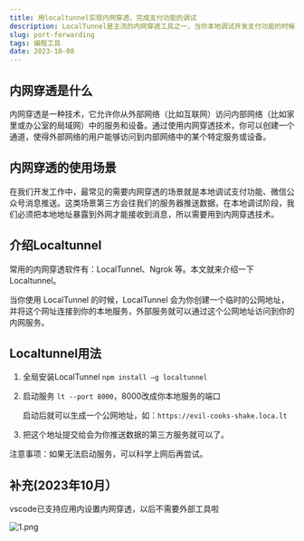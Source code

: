 ```yaml
---
title: 用localtunnel实现内网穿透，完成支付功能的调试
description: LocalTunnel是主流的内网穿透工具之一，当你本地调试开发支付功能的时候，LocalTunnel可以帮助你建立外部服务向本地服务推送数据的通道。
slug: port-forwarding
tags: 编程工具
date: 2023-10-08
---
```


## 内网穿透是什么

内网穿透是一种技术，它允许你从外部网络（比如互联网）访问内部网络（比如家里或办公室的局域网）中的服务和设备。通过使用内网穿透技术，你可以创建一个通道，使得外部网络的用户能够访问到内部网络中的某个特定服务或设备。

## 内网穿透的使用场景

在我们开发工作中，最常见的需要内网穿透的场景就是本地调试支付功能、微信公众号消息推送。这类场景第三方会往我们的服务器推送数据，在本地调试阶段，我们必须把本地地址暴露到外网才能接收到消息，所以需要用到内网穿透技术。

## 介绍Localtunnel

常用的内网穿透软件有：LocalTunnel、Ngrok 等。本文就来介绍一下 Localtunnel。

当你使用 LocalTunnel 的时候，LocalTunnel 会为你创建一个临时的公网地址，并将这个网址连接到你的本地服务，外部服务就可以通过这个公网地址访问到你的内网服务。

## Localtunnel用法

1. 全局安装LocalTunnel `npm install –g localtunnel`
2. 启动服务 `lt --port 8000`，8000改成你本地服务的端口
    
    启动后就可以生成一个公网地址，如：`https://evil-cooks-shake.loca.lt`
    
3. 把这个地址提交给会为你推送数据的第三方服务就可以了。

注意事项：如果无法启动服务，可以科学上网后再尝试。

## 补充(2023年10月）

vscode已支持应用内设置内网穿透，以后不需要外部工具啦

![1.png](/assets/034/1.png)

